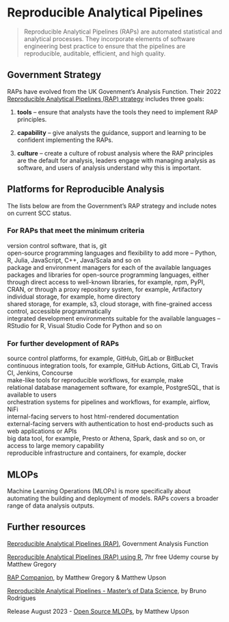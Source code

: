 # Reproducible Analytical Pipelines {#rap}

> Reproducible Analytical Pipelines (RAPs) are automated statistical and analytical processes. They incorporate elements of software engineering best practice to ensure that the pipelines are reproducible, auditable, efficient, and high quality.  

## Government Strategy  

RAPs have evolved from the UK Govenment's Analysis Function. Their 2022 [Reproducible Analytical Pipelines (RAP) strategy](https://analysisfunction.civilservice.gov.uk/policy-store/reproducible-analytical-pipelines-strategy/) includes three goals:  

1. **tools** – ensure that analysts have the tools they need to implement RAP principles.  

1. **capability** – give analysts the guidance, support and learning to be confident implementing the RAPs.  

1. **culture** – create a culture of robust analysis where the RAP principles are the default for analysis, leaders engage with managing analysis as software, and users of analysis understand why this is important.


## Platforms for Reproducible Analysis

The lists below are from the Government's RAP strategy and include notes on current SCC status.  

### For RAPs that meet the minimum criteria  

version control software, that is, git  
open-source programming languages and flexibility to add more – Python, R, Julia, JavaScript, C++, Java/Scala and so on  
package and environment managers for each of the available languages  
packages and libraries for open-source programming languages, either through direct access to well-known libraries, for example, npm, PyPI, CRAN, or through a proxy repository system, for example, Artifactory  
individual storage, for example, home directory  
shared storage, for example, s3, cloud storage, with fine-grained access control, accessible programmatically  
integrated development environments suitable for the available languages – RStudio for R, Visual Studio Code for Python and so on  

### For further development of RAPs  

source control platforms, for example, GitHub, GitLab or BitBucket  
continuous integration tools, for example, GitHub Actions, GitLab CI, Travis CI, Jenkins, Concourse  
make-like tools for reproducible workflows, for example, make  
relational database management software, for example, PostgreSQL, that is available to users  
orchestration systems for pipelines and workflows, for example, airflow, NiFi  
internal-facing servers to host html-rendered documentation  
external-facing servers with authentication to host end-products such as web applications or APIs  
big data tool, for example, Presto or Athena, Spark, dask and so on, or access to large memory capability  
reproducible infrastructure and containers, for example, docker  

## MLOPs

Machine Learning Operations (MLOPs) is more specifically about automating the building and deployment of models. RAPs covers a broader range of data analysis outputs.   

## Further resources

[Reproducible Analytical Pipelines (RAP)](https://analysisfunction.civilservice.gov.uk/support/reproducible-analytical-pipelines/), Government Analysis Function  

[Reproducible Analytical Pipelines (RAP) using R](https://www.udemy.com/course/reproducible-analytical-pipelines/), 7hr free Udemy course by Matthew Gregory  

[RAP Companion](https://ukgovdatascience.github.io/rap_companion/), by Matthew Gregory & Matthew Upson  

[Reproducible Analytical Pipelines - Master’s of Data Science](https://rap4mads.eu/), by Bruno Rodrigues  

Release August 2023 - [Open Source MLOPs](https://www.amazon.co.uk/Open-Source-MLOPs-Automation-Pipelines-ebook/dp/B0BJ5791TK/ref=sr_1_1?crid=1MU50QRTECXIZ&keywords=Open+Source+MLOPs&qid=1677872361&s=books&sprefix=open+source+mlops%2Cstripbooks%2C172&sr=1-1), by Matthew Upson
